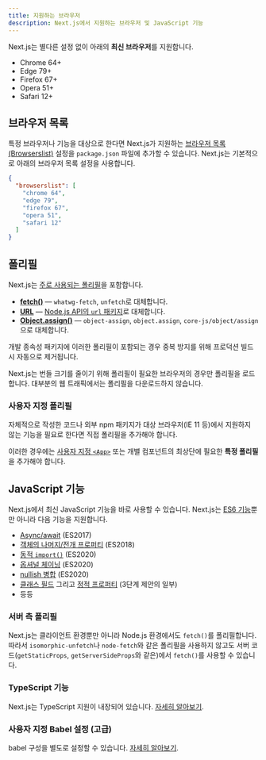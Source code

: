 ```yaml
---
title: 지원하는 브라우저
description: Next.js에서 지원하는 브라우저 및 JavaScript 기능
---
```


Next.js는 별다른 설정 없이 아래의 **최신 브라우저**를 지원합니다.

- Chrome 64+
- Edge 79+
- Firefox 67+
- Opera 51+
- Safari 12+

## 브라우저 목록

특정 브라우저나 기능을 대상으로 한다면 Next.js가 지원하는 [브라우저 목록(Browserslist)](https://browsersl.ist) 설정을 `package.json` 파일에 추가할 수 있습니다.
Next.js는 기본적으로 아래의 브라우저 목록 설정을 사용합니다.

```json filename="package.json"
{
  "browserslist": [
    "chrome 64",
    "edge 79",
    "firefox 67",
    "opera 51",
    "safari 12"
  ]
}
```

## 폴리필

Next.js는 [주로 사용되는 폴리필](https://github.com/vercel/next.js/blob/canary/packages/next-polyfill-nomodule/src/index.js)을 포함합니다.

- [**fetch()**](https://developer.mozilla.org/en-US/docs/Web/API/Fetch_API) — `whatwg-fetch`, `unfetch`로 대체합니다.
- [**URL**](https://developer.mozilla.org/en-US/docs/Web/API/URL) — [Node.js API의 `url` 패키지](https://nodejs.org/api/url.html)로 대체합니다.
- [**Object.assign()**](https://developer.mozilla.org/en-US/docs/Web/JavaScript/Reference/Global_Objects/Object/assign) — `object-assign`, `object.assign`, `core-js/object/assign`으로 대체합니다.

개발 종속성 패키지에 이러한 폴리필이 포함되는 경우 중복 방지를 위해 프로덕션 빌드 시 자동으로 제거됩니다.

Next.js는 번들 크기를 줄이기 위해 폴리필이 필요한 브라우저의 경우만 폴리필을 로드합니다. 대부분의 웹 트래픽에서는 폴리필을 다운로드하지 않습니다.

### 사용자 지정 폴리필

자체적으로 작성한 코드나 외부 npm 패키지가 대상 브라우저(IE 11 등)에서 지원하지 않는 기능을 필요로 한다면 직접 폴리필을 추가해야 합니다.

이러한 경우에는 [사용자 지정 `<App>`](/docs/pages/building-your-application/routing/custom-app) 또는 개별 컴포넌트의 최상단에 필요한 **특정 폴리필**을 추가해야 합니다.

## JavaScript 기능

Next.js에서 최신 JavaScript 기능을 바로 사용할 수 있습니다. Next.js는 [ES6 기능](https://github.com/lukehoban/es6features)뿐만 아니라 다음 기능을 지원합니다.

- [Async/await](https://github.com/tc39/ecmascript-asyncawait) (ES2017)
- [객체의 나머지/전개 프로퍼티](https://github.com/tc39/proposal-object-rest-spread) (ES2018)
- [동적 `import()`](https://github.com/tc39/proposal-dynamic-import) (ES2020)
- [옵셔널 체이닝](https://github.com/tc39/proposal-optional-chaining) (ES2020)
- [nullish 병합](https://github.com/tc39/proposal-nullish-coalescing) (ES2020)
- [클래스 필드](https://github.com/tc39/proposal-class-fields) 그리고 [정적 프로퍼티](https://github.com/tc39/proposal-static-class-features) (3단계 제안의 일부)
- 등등

### 서버 측 폴리필

Next.js는 클라이언트 환경뿐만 아니라 Node.js 환경에서도 `fetch()`를 폴리필합니다. 따라서 `isomorphic-unfetch`나 `node-fetch`와 같은 폴리필을 사용하지 않고도 서버 코드(`getStaticProps`, `getServerSideProps`와 같은)에서 `fetch()`를 사용할 수 있습니다.

### TypeScript 기능

Next.js는 TypeScript 지원이 내장되어 있습니다. [자세히 알아보기](/docs/pages/building-your-application/configuring/typescript).

### 사용자 지정 Babel 설정 (고급)

babel 구성을 별도로 설정할 수 있습니다. [자세히 알아보기](/docs/pages/building-your-application/configuring/babel).
